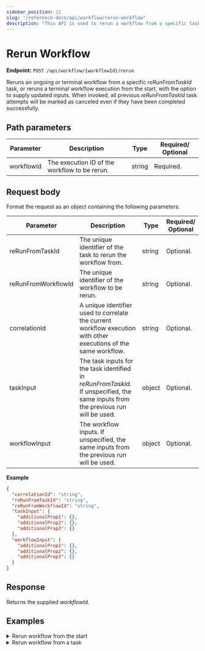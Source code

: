 ```yaml
---
sidebar_position: 12
slug: "/reference-docs/api/workflow/rerun-workflow"
description: "This API is used to rerun a workflow from a specific task using on an updated workflow input if needed."
---
```



# Rerun Workflow

**Endpoint:** `POST /api/workflow/{workflowId}/rerun`

Reruns an ongoing or terminal workflow from a specific _reRunFromTaskId_ task, or reruns a terminal workflow execution from the start, with the option to supply updated inputs. When invoked, all previous _reRunFromTaskId_ task attempts will be marked as canceled even if they have been completed successfully.

## Path parameters

| Parameter  | Description                                   | Type   | Required/ Optional |
| ---------- | --------------------------------------------- | ------ | ------------------ |
| workflowId | The execution ID of the workflow to be rerun. | string | Required.          |

## Request body

Format the request as an object containing the following parameters.

| Parameter           | Description                                                                                                                       | Type   | Required/ Optional |
| ------------------- | --------------------------------------------------------------------------------------------------------------------------------- | ------ | ------------------ |
| reRunFromTaskId     | The unique identifier of the task to rerun the workflow from.                                                                     | string | Optional.          |
| reRunFromWorkflowId | The unique identifier of the workflow to be rerun.                                                                                | string | Optional.          |
| correlationId       | A unique identifier used to correlate the current workflow execution with other executions of the same workflow.                  | string | Optional.          |
| taskInput           | The task inputs for the task identified in _reRunFromTaskId_. If unspecified, the same inputs from the previous run will be used. | object | Optional.          |
| workflowInput       | The workflow inputs. If unspecified, the same inputs from the previous run will be used.                                          | object | Optional.          |

**Example**

```json
{
  "correlationId": "string",
  "reRunFromTaskId": "string",
  "reRunFromWorkflowId": "string",
  "taskInput": {
    "additionalProp1": {},
    "additionalProp2": {},
    "additionalProp3": {}
  },
  "workflowInput": {
    "additionalProp1": {},
    "additionalProp2": {},
    "additionalProp3": {}
  }
}
```

## Response

Returns the supplied _workflowId_.

## Examples

<details>
<summary>Rerun workflow from the start</summary>

**Request**

```shell
curl -X 'POST' \
  'https://<YOUR-CLUSTER>/api/workflow/3163f2e3-d4a9-11ef-a114-0af1b159704e/rerun' \
  -H 'accept: text/plain' \
  -H 'X-Authorization: <TOKEN>' \
  -H 'Content-Type: application/json' \
  -d '{
  "reRunFromWorkflowId": "3163f2e3-d4a9-11ef-a114-0af1b159704e"
}'
```

**Response**

```
3163f2e3-d4a9-11ef-a114-0af1b159704e
```

</details>


<details>
<summary>Rerun workflow from a task</summary>

**Request**

```shell
curl -X 'POST' \
  'https://<YOUR_CLUSTER>/api/workflow/3163f2e3-d4a9-11ef-a114-0af1b159704e/rerun' \
  -H 'accept: text/plain' \
  -H 'X-Authorization: <TOKEN>' \
  -H 'Content-Type: application/json' \
  -d '{
  "reRunFromTaskId": "87799dc8-d4b8-11ef-a114-0af1b159704e"
}'
```

**Response**

```
3163f2e3-d4a9-11ef-a114-0af1b159704e
```

</details>
